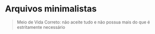 # Arquivos minimalistas

> Meio de Vida Correto: não aceite tudo e não possua mais do que é estritamente necessário
